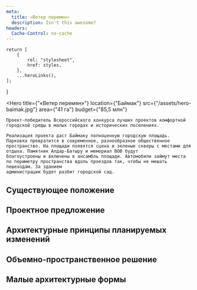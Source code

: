 ```yaml
---
meta:
  title: «Ветер перемен»
  description: Isn't this awesome?
headers:
  Cache-Control: no-cache
---
```



    return [
        {
            rel: "stylesheet",
            href: styles,
        },
        ...heroLinks(),
    ];
}

<Hero
    title={"«Ветер перемен»"}
    location={"Баймак"}
    src={"/assets/hero-baimak.jpg"}
    area={"41 га"}
    budget={"85,5 млн"}
>
    Проект-победитель Всероссийского конкурса лучших проектов комфортной городской среды в малых городах и исторических поселениях.

    Реализация проекта даст Баймаку полноценную горо­дскую площадь. Парковка превратится в современное, разнообразное общественное пространство. На пло­щади появятся сцена и зеленые скверы с местами для
    отдыха. Памятник Алдар-Батыру и мемориал ВОВ будут
    благоустроены и включены в ансамбль площади. Авто­мобили займут места по периметру пространства вдоль проездов так, чтобы не мешать пешеходам. За зданием
    администрации будет разбит городской сад.
</Hero>

## Существующее положение

## Проектное предложение

## Архитектурные принципы планируемых изменений

## Объемно-пространственное решение

## Малые архитектурные формы
